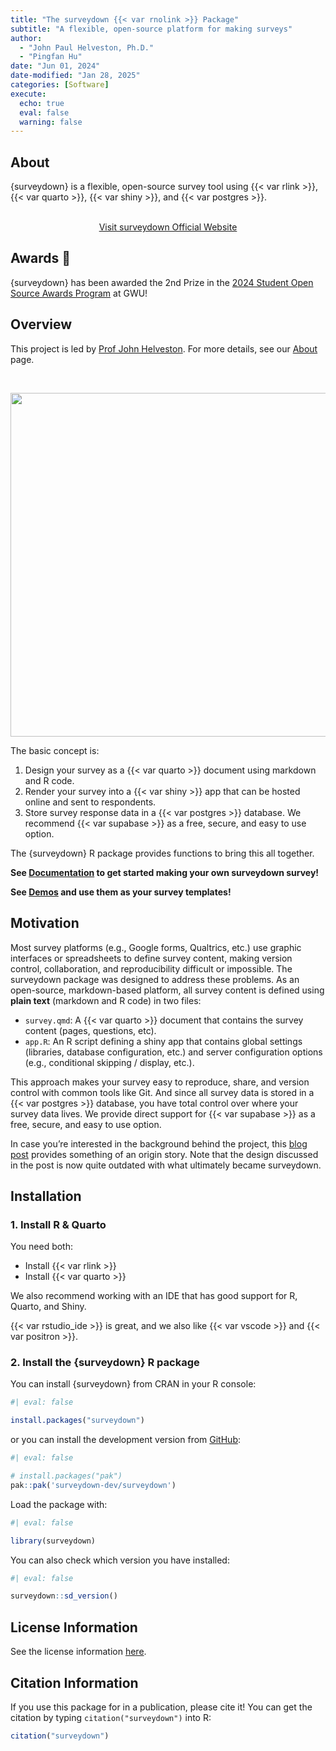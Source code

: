 ```yaml
---
title: "The surveydown {{< var rnolink >}} Package"
subtitle: "A flexible, open-source platform for making surveys"
author:
  - "John Paul Helveston, Ph.D."
  - "Pingfan Hu"
date: "Jun 01, 2024"
date-modified: "Jan 28, 2025"
categories: [Software]
execute:
  echo: true
  eval: false
  warning: false
---
```


## About

{surveydown} is a flexible, open-source survey tool using {{< var rlink >}}, {{< var quarto >}}, {{< var shiny >}}, and {{< var postgres >}}.

<br>
<center>
<a href="https://surveydown.org" class="btn btn-primary" role="button"> Visit surveydown Official Website </a>
</center>

## Awards 🎉

{surveydown} has been awarded the 2nd Prize in the [2024 Student Open Source Awards Program](https://ospo.gwu.edu/2024-student-open-source-award-winners) at GWU!

## Overview

This project is led by [Prof John Helveston](https://www.jhelvy.com). For more details, see our [About](https://surveydown.org/about) page.

<br>

![](surveydown.svg){fig-align="center" width="550"}

The basic concept is:

1. Design your survey as a {{< var quarto >}} document using markdown and R code.
2. Render your survey into a {{< var shiny >}} app that can be hosted online and sent to respondents.
3. Store survey response data in a {{< var postgres >}} database. We recommend {{< var supabase >}} as a free, secure, and easy to use option.

The {surveydown} R package provides functions to bring this all
together.

**See [Documentation](https://surveydown.org/documentation) to get started making
your own surveydown survey!**

**See [Demos](https://surveydown.org/demos) and use them as your survey templates!**

## Motivation

Most survey platforms (e.g., Google forms, Qualtrics, etc.) use graphic interfaces or spreadsheets to define survey content, making version control, collaboration, and reproducibility difficult or impossible. The surveydown package was designed to address these problems. As an open-source, markdown-based platform, all survey content is defined using **plain text** (markdown and R code) in two files:

- `survey.qmd`: A {{< var quarto >}} document that contains the survey content (pages, questions, etc).
- `app.R`: An R script defining a shiny app that contains global settings (libraries, database configuration, etc.) and server configuration options (e.g., conditional skipping / display, etc.).

This approach makes your survey easy to reproduce, share, and version control with common tools like Git. And since all survey data is stored in a {{< var postgres >}} database, you have total control over where your survey data lives. We provide direct support for {{< var supabase >}} as a free, secure, and easy to use option.

In case you're interested in the background behind the project, this [blog post](https://www.jhelvy.com/blog/2023-04-06-markdown-surveys/) provides something of an origin story. Note that the design discussed in the post is now quite outdated with what ultimately became surveydown.

## Installation

### 1. Install R & Quarto

You need both: 

- Install {{< var rlink >}}
- Install {{< var quarto >}}

We also recommend working with an IDE that has good support for R, Quarto, and Shiny.

{{< var rstudio_ide >}} is great, and we also like {{< var vscode >}} and {{< var positron >}}.

### 2. Install the {surveydown} R package

You can install {surveydown} from CRAN in your R console:

```r
#| eval: false

install.packages("surveydown")
```

or you can install the development version from [GitHub](https://github.com/surveydown-dev/surveydown):

```r
#| eval: false

# install.packages("pak")
pak::pak('surveydown-dev/surveydown')
```

Load the package with:

```r
#| eval: false

library(surveydown)
```

You can also check which version you have installed:

```r
#| eval: false

surveydown::sd_version()
```

## License Information

See the license information [here](https://github.com/surveydown-dev/surveydown/blob/master/LICENSE.md).

## Citation Information

If you use this package for in a publication, please cite it! You can
get the citation by typing `citation("surveydown")` into R:

```r
citation("surveydown")
```

